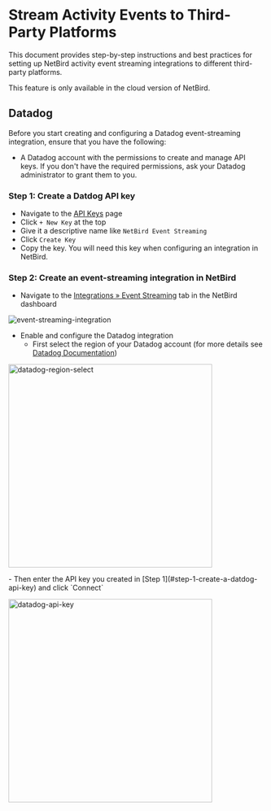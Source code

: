 # Stream Activity Events to Third-Party Platforms

This document provides step-by-step instructions and best practices for setting up NetBird activity event streaming integrations to different third-party platforms.

<Note>
     This feature is only available in the cloud version of NetBird.
</Note>

## Datadog

Before you start creating and configuring a Datadog event-streaming integration, ensure that you have the following:
- A Datadog account with the permissions to create and manage API keys. If you don't have the required permissions, ask your Datadog administrator to grant them to you.

### Step 1: Create a Datdog API key
- Navigate to the [API Keys](https://app.datadoghq.eu/organization-settings/api-keys) page
- Click `+ New Key` at the top
- Give it a descriptive name like `NetBird Event Streaming`
- Click `Create Key`
- Copy the key. You will need this key when configuring an integration in NetBird.
### Step 2: Create an event-streaming integration in NetBird
- Navigate to the [Integrations &raquo; Event Streaming](https://preview.netbird.io/integrations) tab in the NetBird dashboard
<p>
    <img src="/docs-static/img/how-to-guides/event-streaming-integration.png" alt="event-streaming-integration" className="imagewrapper"/>
</p>

- Enable and configure the Datadog integration
  - First select the region of your Datadog account (for more details see [Datadog Documentation](https://docs.datadoghq.com/getting_started/site/))
<p>
  <img src="/docs-static/img/how-to-guides/datadog-region-select.png" alt="datadog-region-select" className="imagewrapper" width="400" style={{ display: 'block', marginLeft: 'auto', marginRight: 'auto' }} />
</p>
  - Then enter the API key you created in [Step 1](#step-1-create-a-datdog-api-key) and click `Connect`
<p>
    <img src="/docs-static/img/how-to-guides/datadog-api-key.png" alt="datadog-api-key" className="imagewrapper" width="400" style={{ display: 'block', marginLeft: 'auto', marginRight: 'auto' }} />
</p>